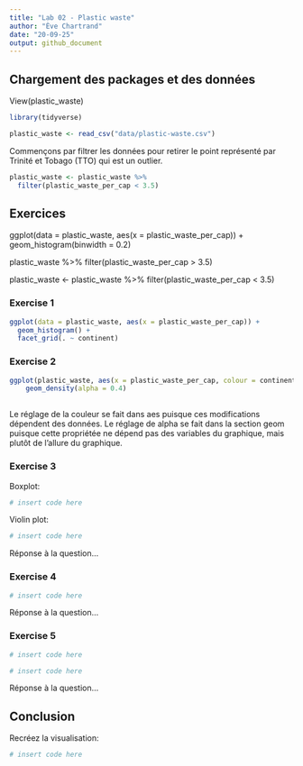 ```yaml
---
title: "Lab 02 - Plastic waste"
author: "Ève Chartrand"
date: "20-09-25"
output: github_document
---
```


## Chargement des packages et des données
View(plastic_waste)


```r
library(tidyverse) 
```

```r
plastic_waste <- read_csv("data/plastic-waste.csv")
```

Commençons par filtrer les données pour retirer le point représenté par Trinité et Tobago (TTO) qui est un outlier.

```r
plastic_waste <- plastic_waste %>%
  filter(plastic_waste_per_cap < 3.5)
```


## Exercices
ggplot(data = plastic_waste, aes(x = plastic_waste_per_cap)) +
  geom_histogram(binwidth = 0.2)
  
plastic_waste %>%
  filter(plastic_waste_per_cap > 3.5)

plastic_waste <- plastic_waste %>%
  filter(plastic_waste_per_cap < 3.5)



### Exercise 1

```r
ggplot(data = plastic_waste, aes(x = plastic_waste_per_cap)) +
  geom_histogram() +
  facet_grid(. ~ continent)

```

### Exercise 2

```r
ggplot(plastic_waste, aes(x = plastic_waste_per_cap, colour = continent, fill = continent)) +
    geom_density(alpha = 0.4)
  
```

Le réglage de la couleur se fait dans aes puisque ces modifications dépendent des données. Le réglage de alpha se fait dans la section geom puisque cette propriétée ne dépend pas des variables du graphique, mais plutôt de l'allure du graphique.

### Exercise 3

Boxplot:

```r
# insert code here
```

Violin plot:

```r
# insert code here
```

Réponse à la question...

### Exercise 4


```r
# insert code here
```

Réponse à la question...

### Exercise 5


```r
# insert code here
```

```r
# insert code here
```

Réponse à la question...

## Conclusion

Recréez la visualisation:

```r
# insert code here
```
